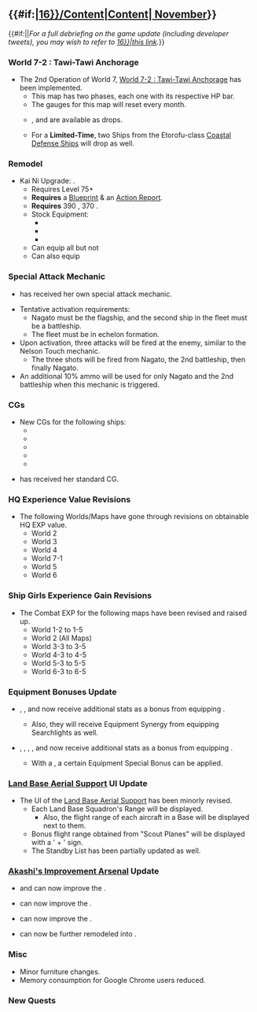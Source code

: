 =={{#if:{{{thread|}}}|[[Partials/Updates/2018_November_{{Ordinal|16}}/Content|Content]]|[[Thread:694017|{{Ordinal|16}} November]]}}==
{{#if:{{{thread|}}}||''For a full debriefing on the game update (including developer tweets), you may wish to refer to 
[[Partials/Updates/2018_November_{{Ordinal|16}}|this link]].''}}

===World 7-2 : Tawi-Tawi Anchorage===
*The 2nd Operation of World 7, [[World 7/7-2|World 7-2 : Tawi-Tawi Anchorage]] has been implemented.
**This map has two phases, each one with its respective HP bar.
**The gauges for this map will reset every month.
**{{ShipLink|Tanikaze}}, {{ShipLink|Minazuki}} and {{ShipLink|Kazagumo}} are available as drops.
**For a '''Limited-Time''', two Ships from the Etorofu-class [[List of coastal defense ships by upgraded maximum stats|Coastal Defense Ships]] will drop as well.

{{clear}}
=== {{ShipLink|Makigumo Kai Ni}} Remodel ===
{{SeasonalGallery|slideshow=true|Makigumo/Kai Ni}}
*Kai Ni Upgrade: {{ShipLink|Makigumo Kai Ni}}.
**Requires Level 75+
**'''Requires''' a [[Medal|Blueprint]] & an [[Action Report]].
**'''Requires''' 390 {{ammo}}, 370 {{steel}}.
**Stock Equipment:
***{{EquipmentLink|12.7cm Twin Gun Mount Model D Kai 2}}
***{{EquipmentLink|61cm Quadruple (Oxygen) Torpedo Mount}}
***{{EquipmentLink|Searchlight}}
**Can equip all {{EquipmentLink|Daihatsu Landing Craft|Daihatsu Landing Craft (Type 89 Medium Tank & Landing Force)|text=Daihatsu and Daihatsu T89}} but not {{EquipmentLink|Special Type 2 Amphibious Tank}}
**Can also equip {{EquipmentLink|Anti-torpedo Bulge (Medium)}}

=== {{ShipLink|Nagato Kai Ni}} Special Attack Mechanic ===
*{{ShipLink|Nagato Kai Ni}} has received her own special attack mechanic.
*Tentative activation requirements:
**Nagato must be the flagship, and the second ship in the fleet must be a battleship.
**The fleet must be in echelon formation.
*Upon activation, three attacks will be fired at the enemy, similar to the Nelson Touch mechanic.
**The three shots will be fired from Nagato, the 2nd battleship, then finally Nagato.
*An additional 10% ammo will be used for only Nagato and the 2nd battleship when this mechanic is triggered.

=== CGs ===
{{SeasonalGallery|slideshow=true|Richelieu/Cream Puffs|Tsushima/Late Fall Casual|Mizuho/Late Fall|Shiranui/Kai Ni Autumn Casual|Shiratsuyu/Kai Ni Autumn Casual}}
*New CGs for the following ships:
**{{ShipLink|Richelieu}}
**{{ShipLink|Tsushima}}
**{{ShipLink|Mizuho}}
**{{ShipLink|Shiranui Kai Ni}}
**{{ShipLink|Shiratsuyu Kai Ni}}
*{{ShipLink|Yuugumo Kai Ni}} has received her standard CG.
{{clear}}

=== HQ Experience Value Revisions ===
*The following Worlds/Maps have gone through revisions on obtainable HQ EXP value.
**World 2
**World 3
**World 4
**World 7-1
**World 5
**World 6

=== Ship Girls Experience Gain Revisions ===
*The Combat EXP for the following maps have been revised and raised up.
**World 1-2 to 1-5
**World 2 (All Maps)
**World 3-3 to 3-5
**World 4-3 to 4-5
**World 5-3 to 5-5
**World 6-3 to 6-5  

=== Equipment Bonuses Update ===
* {{ShipLink|Aoba Kai}}, {{ShipLink|Kinugasa Kai Ni}}, {{ShipLink|Furutaka Kai Ni}} and {{ShipLink|Kako Kai Ni}} now receive additional stats as a bonus from equipping {{EquipmentLink|20.3cm (No.2) Twin Gun Mount}}.
** Also, they will receive Equipment Synergy from equipping Searchlights as well.
* {{ShipLink|Akatsuki|Akatsuki/Kai|Akatsuki/Kai Ni}}, {{ShipLink|Akigumo|Akigumo/Kai}}, {{ShipLink|Choukai|Choukai/Kai|Choukai/Kai Ni}}, {{ShipLink|Hiei|Hiei/Kai|Hiei/Kai Ni}}, {{ShipLink|Jintsuu|Jintsuu/Kai|Jintsuu/Kai Ni}} and {{ShipLink|Kirishima|Kirishima/Kai|Kirishima/Kai Ni}} now receive additional stats as a bonus from equipping {{EquipmentLink|Searchlight}}.
**With a {{EquipmentLink|Type 96 150cm Searchlight}}, a certain Equipment Special Bonus can be applied.

=== [[Land Base Aerial Support]] UI Update ===
*The UI of the [[Land Base Aerial Support]] has been minorly revised.
**Each Land Base Squadron's Range will be displayed.
***Also, the flight range of each aircraft in a Base will be displayed next to them.
**Bonus flight range obtained from "Scout Planes" will be displayed with a ' + ' sign.
**The Standby List has been partially updated as well.
=== [[Akashi's Improvement Arsenal]] Update ===
*{{ShipLink|Akigumo|Akigumo/Kai}} and {{ShipLink|Choukai|Choukai/Kai|Choukai/Kai Ni}} can now improve the {{EquipmentLink|Searchlight}}.
*{{ShipLink|Kinugasa/Kai Ni}} can now improve the {{EquipmentLink|20.3cm (No.2) Twin Gun Mount}}.
*{{ShipLink|Richelieu/Kai}} can now improve the {{EquipmentLink|38cm Quadruple Gun Mount Kai}}.
*{{EquipmentLink|38cm Quadruple Gun Mount}} can now be further remodeled into {{EquipmentLink|38cm Quadruple Gun Mount Kai}}.
{{{!}} class="mw-collapsible mw-collapsed wikitable" style="text-align: center; width:100%;"
! colspan="1" {{!}}{{new}}&{{updated}}Akashi's Improvement Arsenal: Equipment Tables
{{!}}-
{{!}}{{ImprovementTableKai
|!new
|#
|38cm Quadruple Gun Mount Kai
|custom_row_new_content = <h3>New Equipment</h3>
}}
{{!}}-
{{!}}{{ImprovementTableKai
|!updated
|#
|20.3cm (No.2) Twin Gun Mount
|38cm Quadruple Gun Mount
|Searchlight
|custom_row_updated_content = <h3>Updated Equipment</h3>
}}
{{!}}}
{{clear}}
=== Misc ===
*Minor furniture changes.
*Memory consumption for Google Chrome users reduced.
=== New Quests ===
{{QuestList|
{{Quest
|ID = A91
|Title_JP = 精銳「第十駆逐隊」、拔錨準備！
|Title_EN = Elite '10th Destroyer Division', prepare for sortie!
|Requirements =  Have {{ShipLink|Yuugumo Kai Ni}} & {{ShipLink|Makigumo Kai Ni}} in your fleet.
|Rewards_RSC = 200 / 0 / 200 / 0 
|Rewards_Items = [[File:Combat Ration 145 Full.png|30px|link=Combat Ration]] x1<br>'''then choice between'''<br>{{Bucket}} x5<br>'''or'''<br>[[File:Furniture fairy.png|30px|link=Furniture]][[Furniture|Furniture Fairy]] x1
|Note = Requires: ??
}}
{{Quest
|ID = B125
|Title_JP = 近海の警戒監視と哨戒活動を強化せよ！
|Title_EN = Improve Guard Surveillance and Patrol Activities in the Coastal Waters!
|Requirements = Sortie a fleet including a [[CL]] flagship, 2 [[DD]] or [[DE]], and 3 additional ships to Worlds [[1-2]], [[1-3]], [[1-4]], [[2-1]], [[2-2]] and obtain a S-rank at each boss node.
|Rewards_RSC = 800 / 800 / 0 / 0
|Rewards_Items = '''choice between'''<br>[[File:Medal.png|30px|link=Medal]] x1<br>'''or'''<br>[[File:Reinforcement_expansion_064_useitem.png|30px|link=Reinforcement Expansion]][[Reinforcement Expansion]]×1<br>'''then choice between'''<br>{{EquipmentLink|New Model Gun Mount Improvement Material|text=true|image=30px}} x2<br>'''or'''<br>{{EquipmentLink|Searchlight}} x2<br>'''or'''<br>{{EquipmentLink|Action Report|text=true|image=30px}} x1
|Note = Requires: ??
}}
{{Quest
|ID = B126
|Title_JP = 主力オブ主力、拔錨開始！
|Title_EN = Mainstay of Mainstay, initiate sortie!
|Requirements =  Sortie a fleet including {{ShipLink|Yuugumo Kai Ni}} and {{ShipLink|Makigumo Kai Ni}} along with 4 additional ships to Worlds [[5-3]], [[5-4]], [[5-5]] and obtain a S-rank(?) at each boss node.
|Rewards_RSC = 500 / 500 / 500 / 1000 
|Rewards_Items = '''choice between'''<br>{{EquipmentLink|New Model Gun Mount Improvement Material|text=true|image=30px}} x1<br>'''or'''<br>{{EquipmentLink|New Model Aerial Armament Material|text=true|image=30px}} x1<br>'''or'''<br>{{EquipmentLink|Daihatsu Landing Craft|text=true|image=30px}}<br>'''then choice between'''<br>{{EquipmentLink|Skilled Crew Member|text=true|image=30px}} x1<br>'''or'''<br>{{Screw}} x4
|Note = Requires [[#A91|A91]].
}}
{{Quest
|ID = Bq8
|Title_JP = 【戦果拡張任務】泊地周辺海域の安全確保を徹底せよ！
|Title_EN = Ranking Expansion Quest: Secure the Safety of the Anchorage Area!
|Requirements = Sortie a fleet to Worlds [[1-5]], [[7-1]], [[7-2]].  S-rank the boss node of [[1-5]] & [[7-1]] 3 times.  S-rank '''both''' boss nodes of [[7-2]] 3 times.
|Rewards_RSC = 2000 / 500 / 0 / 500
|Rewards_Items = '''choice between'''<br>{{EquipmentLink|Skilled Lookouts|text=true|image=30px}} x1<br>'''or'''<br>{{EquipmentLink|Skilled Crew Member|text=true|image=30px}} x1<br>'''or'''<br>{{EquipmentLink|Underway Replenishment|text=true|image=30px}} x4,<br>[[File:Ranking point reward.png|30px]] '''300 ranking points'''
|Note = Requires: [[Quests#Bw1|Bw1]], [[#B125|B125]].
}}
}}